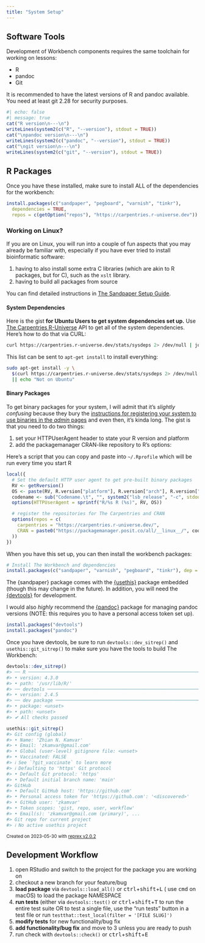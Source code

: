 ```yaml
---
title: "System Setup"
---
```


## Software Tools

Development of Workbench components requires the same toolchain for working on
lessons:

 - R
 - pandoc
 - Git

It is recommended to have the latest versions of R and pandoc available. You
need at least git 2.28 for security purposes.

```r
#| echo: false
#| message: true
cat("R version\n---\n")
writeLines(system2(c("R", "--version"), stdout = TRUE))
cat("\npandoc version\n---\n")
writeLines(system2(c("pandoc", "--version"), stdout = TRUE))
cat("\ngit version\n---\n")
writeLines(system2(c("git", "--version"), stdout = TRUE))
```


## R Packages

Once you have these installed, make sure to install ALL of the dependencies for
the workbench:

```.r
install.packages(c("sandpaper", "pegboard", "varnish", "tinkr"),
  dependencies = TRUE,
  repos = c(getOption("repos"), "https://carpentries.r-universe.dev"))
```

:::{.callout-tip}

### Working on Linux?

If you are on Linux, you will run into a couple of fun aspects that you may
already be familiar with, especially if you have ever tried to install
bioinformatic software:

1. having to also install some extra C libraries (which are akin to R packages,
   but for C), such as the `xslt` library.
2. having to build all packages from source

You can find detailed instructions in [The Sandpaper Setup 
Guide](https://carpentries.github.io/sandpaper-docs/#infrastructure-r-packages-2).

#### System Dependencies

Here is the gist **for Ubuntu Users to get system dependencies set up.** Use
[The Carpentries R-Universe](https://carpentries.r-universe.dev) API to get all
of the system dependencies. Here's how to do that via CURL:

```bash
curl https://carpentries.r-universe.dev/stats/sysdeps 2> /dev/null | jq -r '.headers[0] | select(. != null)'
```

This list can be sent to `apt-get install` to install everything:

```bash
sudo apt-get install -y \
  $(curl https://carpentries.r-universe.dev/stats/sysdeps 2> /dev/null | jq -r '.headers[0] | select(. != null)') 2> /dev/null \
  || echo "Not on Ubuntu"
```

#### Binary Packages

To get binary packages for your system, I will admit that it's _slightly
confusing_ because they bury the [instructions for registering your system to
use binaries in the _admin_
pages](https://packagemanager.posit.co/__docs__/admin/serving-binaries/#binaries-r-configuration-linux)
and even then, it's kinda long. The gist is that you need to do two things:

1. set your HTTPUserAgent header to state your R version and platform
2. add the packagemanager CRAN-like repository to R's options:

Here's a script that you can copy and paste into `~/.Rprofile` which will be
run every time you start R

```r
local({
  # Set the default HTTP user agent to get pre-built binary packages
  RV <- getRversion()
  OS <- paste(RV, R.version["platform"], R.version["arch"], R.version["os"])
  codename <- sub("Codename.\t", "", system2("lsb_release", "-c", stdout = TRUE))
  options(HTTPUserAgent = sprintf("R/%s R (%s)", RV, OS))

  # register the repositories for The Carpentries and CRAN
  options(repos = c(
    carpentries = "https://carpentries.r-universe.dev/",
    CRAN = paste0("https://packagemanager.posit.co/all/__linux__/", codename, "/latest")
  ))
})
```

When you have this set up, you can then install the workbench packages:

```r
# Install The Workbench and dependencies
install.packages(c("sandpaper", "varnish", "pegboard", "tinkr"), dep = TRUE)
```

:::


The {sandpaper} package comes with the [{usethis}](https://usethis.r-lib.org)
package embedded (though this may change in the future). In addition, you will
need the [{devtools}](https://devtools.r-lib.org) for development.

I would also _highly_ recommend the [{pandoc}](https://cderv.github.io/pandoc/)
package for managing pandoc versions (NOTE: this requires you to have a 
personal access token set up).

```.r
install.packages("devtools")
install.packages("pandoc")
```

Once you have devtools, be sure to run `devtools::dev_sitrep()` and `usethis::git_sitrep()` to make sure you have the tools to build The Workbench:

``` r
devtools::dev_sitrep()
#> ── R ───────────────────────────────────────────────────────────────────────────
#> • version: 4.3.0
#> • path: '/usr/lib/R/'
#> ── devtools ────────────────────────────────────────────────────────────────────
#> • version: 2.4.5
#> ── dev package ─────────────────────────────────────────────────────────────────
#> • package: <unset>
#> • path: <unset>
#> ✔ All checks passed

usethis::git_sitrep()
#> Git config (global)
#> • Name: 'Zhian N. Kamvar'
#> • Email: 'zkamvar@gmail.com'
#> • Global (user-level) gitignore file: <unset>
#> • Vaccinated: FALSE
#> ℹ See `?git_vaccinate` to learn more
#> ℹ Defaulting to 'https' Git protocol
#> • Default Git protocol: 'https'
#> • Default initial branch name: 'main'
#> GitHub
#> • Default GitHub host: 'https://github.com'
#> • Personal access token for 'https://github.com': '<discovered>'
#> • GitHub user: 'zkamvar'
#> • Token scopes: 'gist, repo, user, workflow'
#> • Email(s): 'zkamvar@gmail.com (primary)', ...
#> Git repo for current project
#> ℹ No active usethis project
```

<sup>Created on 2023-05-30 with [reprex v2.0.2](https://reprex.tidyverse.org)</sup>


## Development Workflow

1. open RStudio and switch to the project for the package you are working on
2. checkout a new branch for your feature/bug
3. **load package** via `devtools::load_all()` or <kbd>ctrl</kbd>+<kbd>shift</kbd>+<kbd>L</kbd> (
   use <kbd>cmd</kbd> on macOS) to load the package NAMESPACE
4. **run tests** (either via `devtools::test()` or
   <kbd>ctrl</kbd>+<kbd>shift</kbd>+<kbd>T</kbd> to run the entire test suite
   OR to test a single file, use the "run tests" button in a test file or run
   `testthat::test_local(filter = '[FILE SLUG]')`
5. **modify tests** for new functionality/bug fix
6. **add functionality/bug fix** and move to 3 unless you are ready to push
7. run check with `devtools::check()` or <kbd>ctrl</kbd>+<kbd>shift</kbd>+<kbd>E</kbd>


